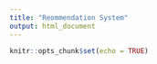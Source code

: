 ```yaml
---
title: "Reommendation System"
output: html_document
---
```


```r
knitr::opts_chunk$set(echo = TRUE)
```


